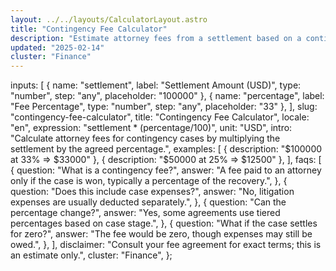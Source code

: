 ```yaml
---
layout: ../../layouts/CalculatorLayout.astro
title: "Contingency Fee Calculator"
description: "Estimate attorney fees from a settlement based on a contingency percentage."
updated: "2025-02-14"
cluster: "Finance"
---
```



  inputs: [
    { name: "settlement", label: "Settlement Amount (USD)", type: "number", step: "any", placeholder: "100000" },
    { name: "percentage", label: "Fee Percentage", type: "number", step: "any", placeholder: "33" },
  ],
  slug: "contingency-fee-calculator",
  title: "Contingency Fee Calculator",
  locale: "en",
  expression: "settlement * (percentage/100)",
  unit: "USD",
  intro: "Calculate attorney fees for contingency cases by multiplying the settlement by the agreed percentage.",
  examples: [
    { description: "$100000 at 33% ⇒ $33000" },
    { description: "$50000 at 25% ⇒ $12500" },
  ],
  faqs: [
    {
      question: "What is a contingency fee?",
      answer: "A fee paid to an attorney only if the case is won, typically a percentage of the recovery.",
    },
    {
      question: "Does this include case expenses?",
      answer: "No, litigation expenses are usually deducted separately.",
    },
    {
      question: "Can the percentage change?",
      answer: "Yes, some agreements use tiered percentages based on case stage.",
    },
    {
      question: "What if the case settles for zero?",
      answer: "The fee would be zero, though expenses may still be owed.",
    },
  ],
  disclaimer: "Consult your fee agreement for exact terms; this is an estimate only.",
  cluster: "Finance",
};

<Calculator schema={schema} />

